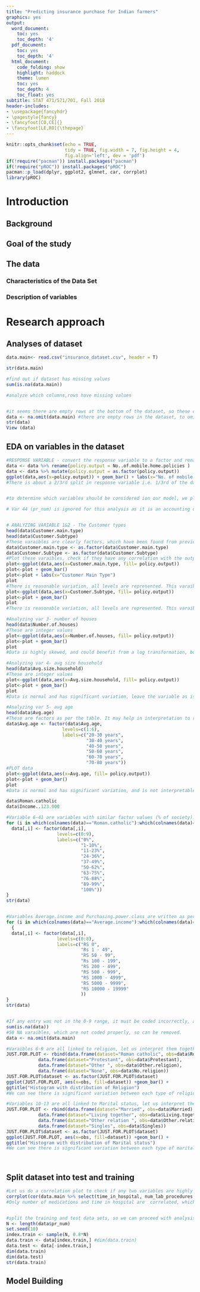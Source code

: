```yaml
---
title: "Predicting insurance purchase for Indian farmers"
graphics: yes
output:
  word_document:
    toc: yes
    toc_depth: '4'
  pdf_document:
    toc: yes
    toc_depth: '4'
  html_document:
    code_folding: show
    highlight: haddock
    theme: lumen
    toc: yes
    toc_depth: 4
    toc_float: yes
subtitle: STAT 471/571/701, Fall 2018
header-includes:
- \usepackage{fancyhdr}
- \pagestyle{fancy}
- \fancyfoot[CO,CE]{}
- \fancyfoot[LE,RO]{\thepage}
---
```


```r
knitr::opts_chunk$set(echo = TRUE, 
                      tidy = TRUE, fig.width = 7, fig.height = 4,
                      fig.align='left', dev = 'pdf')
if(!require("pacman")) install.packages("pacman")
if(!require("pROC")) install.packages("pROC")
pacman::p_load(dplyr, ggplot2, glmnet, car, corrplot)
library(pROC)
```



# Introduction

## Background


## Goal of the study


## The data



### Characteristics of the Data Set


### Description of variables


# Research approach


## Analyses of dataset


```r
data.main<- read.csv("insurance_dataset.csv", header = T)

str(data.main)

#find out if dataset has missing values
sum(is.na(data.main))

#analyze which columns,rows have missing values


#it seems there are empty rows at the bottom of the dataset, so these can simply be deleted
data <- na.omit(data.main) #there are empty rows in the dataset, to omit these data 
str(data)
View (data)

```


## EDA on variables in the dataset 

```r


#RESPONSE VARIABLE - convert the response variable to a factor and rename it to "policy.output" for convenience
data <- data %>% rename(policy.output = No..of.mobile.home.policies ) 
data <- data %>% mutate(policy.output = as.factor(policy.output))
ggplot(data,aes(x=policy.output)) + geom_bar() + labs(x="No. of mobile home policies ")
#There is about a 2/3rd split in response variable i.e. 1/3rd of the data population has a mobile policy


#to determine which variables should be considered ion our model, we plot each variable and see if there is 1) enough variability within the variable, and 2) a hint of correlation with our output variable (policy.output)

# Var 44 (pr_num) is ignored for this analysis as it is an accounting or idenitification variable, and therefore logically cannot have any predictive power


# ANALYZING VARIABLE 1&2 - The Customer types
head(data$Customer.main.type)
head(data$Customer.Subtype)
#These varaibles are clearly factors, which have been found from previous demographic and psychographic analysis of the customers. They should be converted to factors
data$Customer.main.type <- as.factor(data$Customer.main.type)
data$Customer.Subtype <- as.factor(data$Customer.Subtype)
#Plot these varaibles, check if they have any correlation with the output varaible, and check if there is significant internal variation
plot<-ggplot(data,aes(x=Customer.main.type, fill= policy.output))
plot<-plot + geom_bar()
plot<-plot + labs(x="Customer Main Type")
plot
#There is reasonable variation, all levels are represented. This varaible should be left as is
plot<-ggplot(data,aes(x=Customer.Subtype, fill= policy.output))
plot<-plot + geom_bar()
plot
#There is reasonable variation, all levels are represented. This varaible should be left as is

#Analyzing var 3- number of houses
head(data$Number.of.houses)
#These are integer values
plot<-ggplot(data,aes(x=Number.of.houses, fill= policy.output))
plot<-plot + geom_bar()
plot
#Data is highly skewed, and could benefit from a log transformation, but since the number is so low (10), we can ignore the transformation to reduce complexity

#Analyzing var 4- avg size household
head(data$Avg.size.household)
#These are integer values
plot<-ggplot(data,aes(x=Avg.size.household, fill= policy.output))
plot<-plot + geom_bar()
plot
#Data is normal and has significant variation, leave the variable as is

#Analyzing var 5- avg age
head(data$Avg.age)
#These are factors as per the table. It may help in interpretation to rename the variable's levels. It is misleading, in this case, for the age to be 1,2,3.. as it may be interpreted as integers. So we name the levels to the meaning of each factor (in appendix)
data$Avg.age <- factor(data$Avg.age,
                     levels=c(1:6),
                     labels=c("20-30 years",
                              "30-40 years",
                              "40-50 years",
                              "50-60 years",
                              "60-70 years",
                              "70-80 years"))
#PLOT data
plot<-ggplot(data,aes(x=Avg.age, fill= policy.output))
plot<-plot + geom_bar()
plot
#Data is normal and has significant variation, and is not interpretable. We can move on

data$Roman.catholic
data$Income..123.000

#Variable 6-41 are variables with similar factor values (% of society). All of them are clearly factors, and the factor levels should be recoded to the %of society values for interpretability
for (i in which(colnames(data)=="Roman.catholic"):which(colnames(data)=="Income..123.000")){
  data[,i] <- factor(data[,i],
                   levels=c(0:9),
                   labels=c("0%",
                            "1-10%",
                            "11-23%",
                            "24-36%",
                            "37-49%",
                            "50-62%",
                            "63-75%",
                            "76-88%",
                            "89-99%",
                            "100%"))
}
str(data)


#Variables Average.income and Purchasing.power.class are written as percentages as per the dataset, however, this must be a error as Income should be factored on the various income levels. Therefore, we will code them as per the Levels in Table L4 (see appendix)
for (i in which(colnames(data)=="Average.income"):which(colnames(data)=="Purchasing.power.class"))
  {
  data[,i] <- factor(data[,i],
                   levels=c(0:8),
                   labels=c("RS 0",
                            "Rs 1 - 49",
                            "RS 50 - 99",
                            "Rs 100 - 199",
                            "RS 200 - 499",
                            "RS 500 - 999",
                            "RS 1000 - 4999",
                            "RS 5000 - 9999",
                            "RS 10000 - 19999"
                            ))
}
str(data)


#If any entry was not in the 0-9 range, it must be coded incorrectly, and would appear as NA now. Let us check if there are any NAs
sum(is.na(data))
#50 NA varaibles, which are not coded properly, so can be removed.
data <- na.omit(data.main)

#Varaibles 6-9 are all linked to religion, let us interpret them together
JUST.FOR.PLOT <- rbind(data.frame(dataset="Roman catholic", obs=data$Roman.catholic),
            data.frame(dataset="Protestant", obs=data$Protestant),
            data.frame(dataset="Other ", obs=data$Other.religion),
            data.frame(dataset="None", obs=data$No.religion))
JUST.FOR.PLOT$dataset <- as.factor(JUST.FOR.PLOT$dataset)
ggplot(JUST.FOR.PLOT, aes(x=obs, fill=dataset)) +geom_bar() + 
ggtitle("Histogram with distribution of Religion")
#We can see there is significant variation between each type of religion, and therefore these varaibles should be left as is  

#Variables 10-13 are all linked to Marital status, let us interpret them together
JUST.FOR.PLOT <- rbind(data.frame(dataset="Married", obs=data$Married),
            data.frame(dataset="Living together", obs=data$Living.together),
            data.frame(dataset="Other relation ", obs=data$Other.relation),
            data.frame(dataset="Singles", obs=data$Singles))
JUST.FOR.PLOT$dataset <- as.factor(JUST.FOR.PLOT$dataset)
ggplot(JUST.FOR.PLOT, aes(x=obs, fill=dataset)) +geom_bar() + 
ggtitle("Histogram with distribution of Marital status")
#We can see there is significant variation between each type of marital status, and therefore these varaibles should be left as is  




```




## Split dataset into test and training 


```r



#Let us do a correlation plot to check if any two variables are highly correlated
corrplot(cor(data.main %>% select(time_in_hospital, num_lab_procedures, num_procedures, num_medications, number_outpatient, number_emergency, number_inpatient, number_diagnoses)))
#Only number of medications and time in hospital are  correlated, which makes logical sense as a patient with more time in hospital is likely to have got more treatment, so we can keep both variables in consideration


#split the training and test data sets, so we can proceed with analysis on training data set, and check our accuracy on the test data set
N <- length(data$pr_num)
set.seed(10)
index.train <- sample(N, 0.8*N)
data.train <- data[index.train,] #dim(data.train)
data.test <- data[-index.train,] 
dim(data.train)
dim(data.test)
str(data.train)

```

## Model Building
